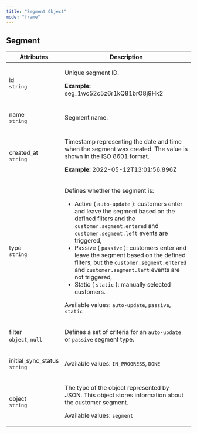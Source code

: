 ```yaml
---
title: "Segment Object"
mode: "frame"
---
```


<div class="prose dark:prose-invert custom-html">

<h2 id="segment">Segment</h2>
<table>
  <thead>
    <tr>
      <th>Attributes</th>
      <th>Description</th>
    </tr>
  </thead>
  <tbody>
    <tr>
      <td>
        <p>
          id
          <br />
          <code>string</code>
        </p>
      </td>
      <td>
        <p>Unique segment ID.</p>
        <p>
          <strong>Example:</strong>
          seg_1wc52c5z6r1kQ81brO8j9Hk2
        </p>
      </td>
    </tr>
    <tr>
      <td>
        <p>
          name
          <br />
          <code>string</code>
        </p>
      </td>
      <td>
        <p>Segment name.</p>
      </td>
    </tr>
    <tr>
      <td>
        <p>
          created_at
          <br />
          <code>string</code>
        </p>
      </td>
      <td>
        <p>Timestamp representing the date and time when the segment was created. The value is shown in the ISO 8601 format.</p>
        <p>
          <strong>Example:</strong>
          2022-05-12T13:01:56.896Z
        </p>
      </td>
    </tr>
    <tr>
      <td>
        <p>
          type
          <br />
          <code>string</code>
        </p>
      </td>
      <td>
        <p>Defines whether the segment is:</p>
        <ul>
          <li>
            Active (
            <code>auto-update</code>
            ): customers enter and leave the segment based on the defined filters and the
            <code>customer.segment.entered</code>
            and
            <code>customer.segment.left</code>
            events are triggered,
          </li>
          <li>
            Passive (
            <code>passive</code>
            ): customers enter and leave the segment based on the defined filters, but the
            <code>customer.segment.entered</code>
            and
            <code>customer.segment.left</code>
            events are not triggered,
          </li>
          <li>
            Static (
            <code>static</code>
            ): manually selected customers.
          </li>
        </ul>
        <p>
          Available values:
          <code>auto-update</code>,
          <code>passive</code>,
          <code>static</code>
        </p>
      </td>
    </tr>
    <tr>
      <td>
        <p>
          filter
          <br />
          <code>object</code>,
          <code>null</code>
        </p>
      </td>
      <td>
        <p>
          Defines a set of criteria for an
          <code>auto-update</code>
          or
          <code>passive</code>
          segment type.
        </p>
      </td>
    </tr>
    <tr>
      <td>
        <p>
          initial_sync_status
          <br />
          <code>string</code>
        </p>
      </td>
      <td>
        <p>
          Available values:
          <code>IN_PROGRESS</code>,
          <code>DONE</code>
        </p>
      </td>
    </tr>
    <tr>
      <td>
        <p>
          object
          <br />
          <code>string</code>
        </p>
      </td>
      <td>
        <p>The type of the object represented by JSON. This object stores information about the customer segment.</p>
        <p>
          Available values:
          <code>segment</code>
        </p>
      </td>
    </tr>
  </tbody>
</table>

</div>